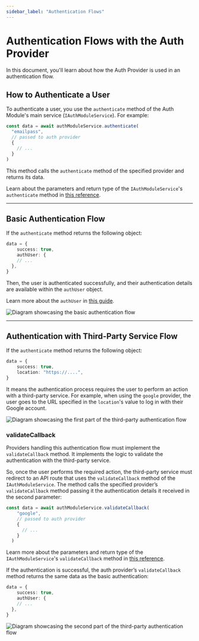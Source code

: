 ```yaml
---
sidebar_label: "Authentication Flows"
---
```


# Authentication Flows with the Auth Provider

In this document, you'll learn about how the Auth Provider is used in an authentication flow.

## How to Authenticate a User

To authenticate a user, you use the `authenticate` method of the Auth Module's main service (`IAuthModuleService`). For example:

```ts
const data = await authModuleService.authenticate(
  "emailpass",
  // passed to auth provider
  {
    // ...
  }
)
```

This method calls the `authenticate` method of the specified provider and returns its data.

<Note>

Learn about the parameters and return type of the `IAuthModuleService`'s `authenticate` method in [this reference](../../../references/auth/IAuthModuleService/methods/auth.IAuthModuleService.authenticate.mdx).

</Note>

---

## Basic Authentication Flow

If the `authenticate` method returns the following object:

```ts
data = {
	success: true,
	authUser: {
    // ...
  },
}
```

Then, the user is authenticated successfully, and their authentication details are available within the `authUser` object.

<Note>

Learn more about the `authUser` in [this guide](../persisting-auth-user/index.mdx#what-is-an-authuser).

</Note>

![Diagram showcasing the basic authentication flow](https://res.cloudinary.com/dza7lstvk/image/upload/v1711373749/Medusa%20Resources/basic-auth_lgpqsj.jpg)

---

## Authentication with Third-Party Service Flow

If the `authenticate` method returns the following object:

```ts
data = {
	success: true,
	location: "https://....",
}
```

It means the authentication process requires the user to perform an action with a third-party service. For example, when using the `google` provider, the user goes to the URL specified in the `location`'s value to log in with their Google account. 

![Diagram showcasing the first part of the third-party authentication flow](https://res.cloudinary.com/dza7lstvk/image/upload/v1711374847/Medusa%20Resources/third-party-auth-1_enyedy.jpg)

### validateCallback

Providers handling this authentication flow must implement the `validateCallback` method. It implements the logic to validate the authentication with the third-party service.

So, once the user performs the required action, the third-party service must redirect to an API route that uses the `validateCallback` method of the `IAuthModuleService`. The method calls the specified provider’s `validateCallback` method passing it the authentication details it received in the second parameter:

```ts
const data = await authModuleService.validateCallback(
    "google",
    // passed to auth provider
    {
      // ...
    }
  )
```

<Note>

Learn more about the parameters and return type of the `IAuthModuleService`'s `validateCallback` method in [this reference](../../../references/auth/IAuthModuleService/methods/auth.IAuthModuleService.validateCallback.mdx).

</Note>

If the authentication is successful, the auth provider’s `validateCallback` method returns the same data as the basic authentication:

```ts
data = {
	success: true,
	authUser: {
    // ...
  },
}
```

![Diagram showcasing the second part of the third-party authentication flow](https://res.cloudinary.com/dza7lstvk/image/upload/v1711375123/Medusa%20Resources/third-party-auth-2_kmjxju.jpg)